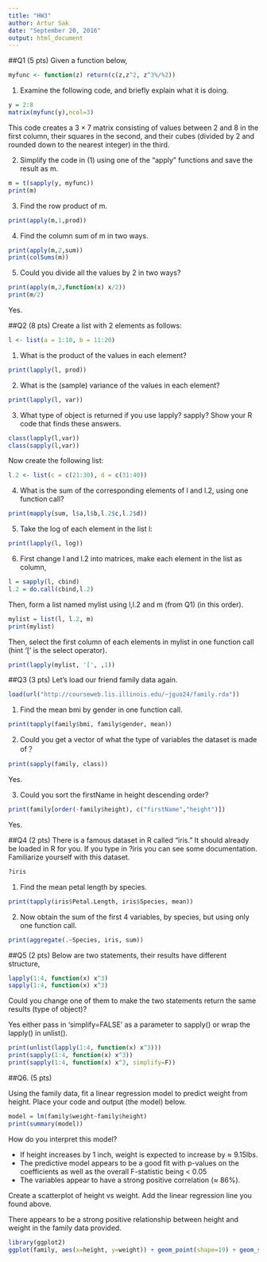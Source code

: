 ```yaml
---
title: "HW3"
author: Artur Sak
date: "September 20, 2016"
output: html_document
---
```


##Q1 (5 pts)
Given a function below,
```r

myfunc <- function(z) return(c(z,z^2, z^3%/%2))
```
(1) Examine the following code, and briefly explain what it is doing.

```r

y = 2:8
matrix(myfunc(y),ncol=3)
```

This code creates a $3\times7$ matrix consisting of values between 2 and 8 in the first column, their squares in the second, and their cubes (divided by 2 and rounded down to the nearest integer) in the third.

(2) Simplify the code in (1) using one of the "apply" functions and save the result as m.
```r

m = t(sapply(y, myfunc))
print(m)
```

(3) Find the row product of m.
```r

print(apply(m,1,prod))
```
(4) Find the column sum of m in two ways.
```r

print(apply(m,2,sum))
print(colSums(m))
```

(5) Could you divide all the values by 2 in two ways?
```r

print(apply(m,2,function(x) x/2))
print(m/2)
```
Yes.

##Q2 (8 pts)
Create a list with 2 elements as follows:
```r

l <- list(a = 1:10, b = 11:20)
```
(1) What is the product of the values in each element?
```r

print(lapply(l, prod))
```
(2) What is the (sample) variance of the values in each element?

```r

print(lapply(l, var))
```
(3) What type of object is returned if you use lapply? sapply? Show your R code that finds these answers.
```r

class(lapply(l,var))
class(sapply(l,var))
```

Now create the following list:
```r

l.2 <- list(c = c(21:30), d = c(31:40))
```
(4) What is the sum of the corresponding elements of l and l.2, using one function call?

```r

print(mapply(sum, l$a,l$b,l.2$c,l.2$d))
```
(5) Take the log of each element in the list l:

```r

print(lapply(l, log))
```
(6) First change l and l.2 into matrices, make each element in the list as column,

```r

l = sapply(l, cbind)
l.2 = do.call(cbind,l.2)
```

Then, form a list named mylist using l,l.2 and m (from Q1) (in this order).

```r

mylist = list(l, l.2, m)
print(mylist)
```

Then, select the first column of each elements in mylist in one function call (hint '[' is the select operator).

```r

print(lapply(mylist, '[', ,1))
```

##Q3 (3 pts)
Let's load our friend family data again.
```r

load(url("http://courseweb.lis.illinois.edu/~jguo24/family.rda"))
```

(1) Find the mean bmi by gender in one function call.

```r

print(tapply(family$bmi, family$gender, mean))
```
(2) Could you get a vector of what the type of variables the dataset is made of？

```r

print(sapply(family, class))
```
Yes.

(3) Could you sort the firstName in height descending order?

```r

print(family[order(-family$height), c("firstName","height")])
```

Yes.

##Q4 (2 pts)
There is a famous dataset in R called "iris." It should already be loaded in R for you. If you type in ?iris you can see some documentation. Familiarize yourself with this dataset.
```r

?iris
```

(1) Find the mean petal length by species.

```r

print(tapply(iris$Petal.Length, iris$Species, mean))
```

(2) Now obtain the sum of the first 4 variables, by species, but using only one function call.

```r
print(aggregate(.~Species, iris, sum))
```

##Q5 (2 pts)
Below are two statements, their results have different structure,

```r

lapply(1:4, function(x) x^3)
sapply(1:4, function(x) x^3)
```
Could you change one of them to make the two statements return the same results (type of object)?

Yes either pass in 'simplify=FALSE' as a parameter to sapply() or wrap the lapply() in unlist().

```r

print(unlist(lapply(1:4, function(x) x^3)))
print(sapply(1:4, function(x) x^3))
print(sapply(1:4, function(x) x^3, simplify=F))
```

##Q6. (5 pts) 

Using the family data, fit a linear regression model to predict weight from height. Place your code and output (the model) below.

```r

model = lm(family$weight~family$height)
print(summary(model))
```

How do you interpret this model?

* If height increases by 1 inch, weight is expected to increase by $\approx$ 9.15lbs. 
* The predictive model appears to be a good fit with p-values on the coefficients as well as the overall F-statistic being $<$ 0.05
* The variables appear to have a strong positive correlation ($\approx$ 86%).

Create a scatterplot of height vs weight. Add the linear regression line you found above.

There appears to be a strong positive relationship between height and weight in the family data provided.

```r
library(ggplot2)
ggplot(family, aes(x=height, y=weight)) + geom_point(shape=19) + geom_smooth(method=lm) + ggtitle("Family Height vs. Weight") + labs(x="Height", y="Weight")
```
